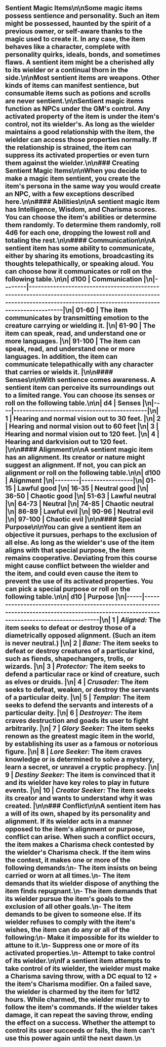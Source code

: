 ## Sentient Magic Items\n\nSome magic items possess sentience and personality. Such an item might be possessed, haunted by the spirit of a previous owner, or self-aware thanks to the magic used to create it. In any case, the item behaves like a character, complete with personality quirks, ideals, bonds, and sometimes flaws. A sentient item might be a cherished ally to its wielder or a continual thorn in the side.\n\nMost sentient items are weapons. Other kinds of items can manifest sentience, but consumable items such as potions and scrolls are never sentient.\n\nSentient magic items function as NPCs under the GM's control. Any activated property of the item is under the item's control, not its wielder's. As long as the wielder maintains a good relationship with the item, the wielder can access those properties normally. If the relationship is strained, the item can suppress its activated properties or even turn them against the wielder.\n\n### Creating Sentient Magic Items\n\nWhen you decide to make a magic item sentient, you create the item's persona in the same way you would create an NPC, with a few exceptions described here.\n\n#### Abilities\n\nA sentient magic item has Intelligence, Wisdom, and Charisma scores. You can choose the item's abilities or determine them randomly. To determine them randomly, roll 4d6 for each one, dropping the lowest roll and totaling the rest.\n\n#### Communication\n\nA sentient item has some ability to communicate, either by sharing its emotions, broadcasting its thoughts telepathically, or speaking aloud. You can choose how it communicates or roll on the following table.\n\n| d100   | Communication                                                                                                                                                      |\n|--------|--------------------------------------------------------------------------------------------------------------------------------------------------------------------|\n| 01-60  | The item communicates by transmitting emotion to the creature carrying or wielding it.                                                                             |\n| 61-90  | The item can speak, read, and understand one or more languages.                                                                                                    |\n| 91-100 | The item can speak, read, and understand one or more languages. In addition, the item can communicate telepathically with any character that carries or wields it. |\n\n#### Senses\n\nWith sentience comes awareness. A sentient item can perceive its surroundings out to a limited range. You can choose its senses or roll on the following table.\n\n| d4 | Senses                                     |\n|----|--------------------------------------------|\n| 1  | Hearing and normal vision out to 30 feet.  |\n| 2  | Hearing and normal vision out to 60 feet   |\n| 3  | Hearing and normal vision out to 120 feet. |\n| 4  | Hearing and darkvision out to 120 feet.    |\n\n#### Alignment\n\nA sentient magic item has an alignment. Its creator or nature might suggest an alignment. If not, you can pick an alignment or roll on the following table.\n\n| d100   | Alignment       |\n|--------|-----------------|\n| 01-15  | Lawful good     |\n| 16-35  | Neutral good    |\n| 36-50  | Chaotic good    |\n| 51-63  | Lawful neutral  |\n| 64-73  | Neutral         |\n| 74-85  | Chaotic neutral |\n| 86-89  | Lawful evil     |\n| 90-96  | Neutral evil    |\n| 97-100 | Chaotic evil    |\n\n#### Special Purpose\n\nYou can give a sentient item an objective it pursues, perhaps to the exclusion of all else. As long as the wielder's use of the item aligns with that special purpose, the item remains cooperative. Deviating from this course might cause conflict between the wielder and the item, and could even cause the item to prevent the use of its activated properties. You can pick a special purpose or roll on the following table.\n\n| d10 | Purpose                                                                                                                                  |\n|-----|------------------------------------------------------------------------------------------------------------------------------------------|\n| 1   | *Aligned:* The item seeks to defeat or destroy those of a diametrically opposed alignment. (Such an item is never neutral.)              |\n| 2   | *Bane:* The item seeks to defeat or destroy creatures of a particular kind, such as fiends, shapechangers, trolls, or wizards.           |\n| 3   | *Protector:* The item seeks to defend a particular race or kind of creature, such as elves or druids.                                    |\n| 4   | *Crusader:* The item seeks to defeat, weaken, or destroy the servants of a particular deity.                                             |\n| 5   | *Templar*: The item seeks to defend the servants and interests of a particular deity.                                                    |\n| 6   | *Destroyer:* The item craves destruction and goads its user to fight arbitrarily.                                                        |\n| 7   | *Glory Seeker:* The item seeks renown as the greatest magic item in the world, by establishing its user as a famous or notorious figure. |\n| 8   | *Lore Seeker:* The item craves knowledge or is determined to solve a mystery, learn a secret, or unravel a cryptic prophecy.             |\n| 9   | *Destiny Seeker:* The item is convinced that it and its wielder have key roles to play in future events.                                 |\n| 10  | *Creator Seeker:* The item seeks its creator and wants to understand why it was created.                                                 |\n\n### Conflict\n\nA sentient item has a will of its own, shaped by its personality and alignment. If its wielder acts in a manner opposed to the item's alignment or purpose, conflict can arise. When such a conflict occurs, the item makes a Charisma check contested by the wielder's Charisma check. If the item wins the contest, it makes one or more of the following demands:\n- The item insists on being carried or worn at all times.\n- The item demands that its wielder dispose of anything the item finds repugnant.\n- The item demands that its wielder pursue the item's goals to the exclusion of all other goals.\n- The item demands to be given to someone else. If its wielder refuses to comply with the item's wishes, the item can do any or all of the following:\n- Make it impossible for its wielder to attune to it.\n- Suppress one or more of its activated properties.\n- Attempt to take control of its wielder.\n\nIf a sentient item attempts to take control of its wielder, the wielder must make a Charisma saving throw, with a DC equal to 12 + the item's Charisma modifier. On a failed save, the wielder is charmed by the item for 1d12 hours. While charmed, the wielder must try to follow the item's commands. If the wielder takes damage, it can repeat the saving throw, ending the effect on a success. Whether the attempt to control its user succeeds or fails, the item can't use this power again until the next dawn.\n